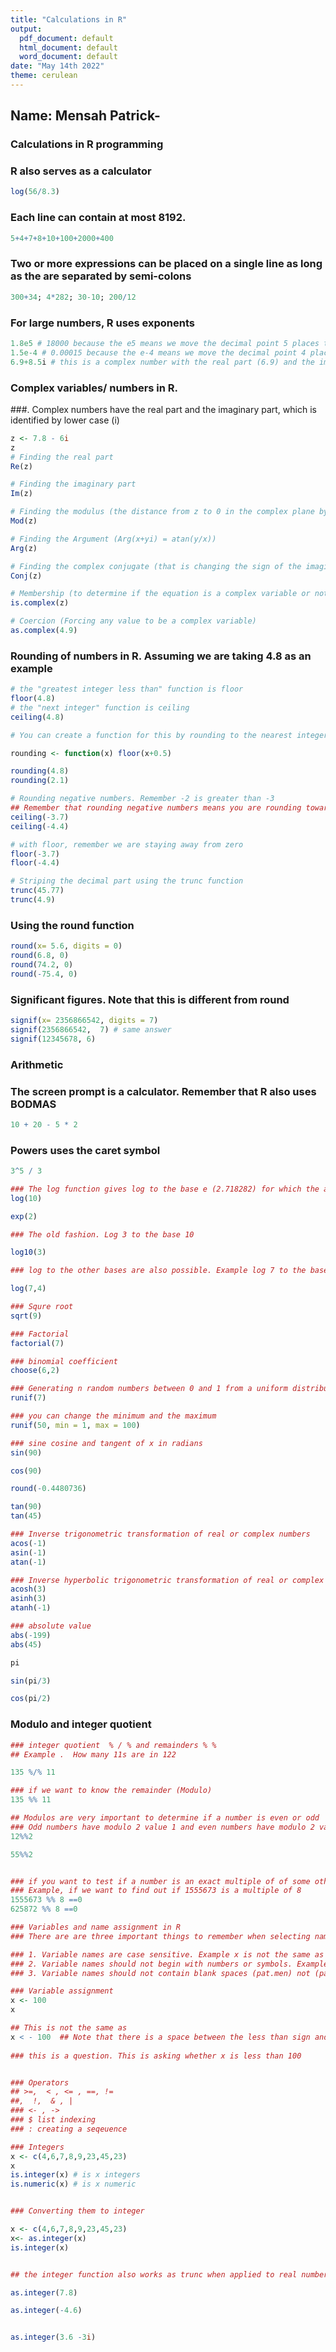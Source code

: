 ```yaml
---
title: "Calculations in R"
output:
  pdf_document: default
  html_document: default
  word_document: default
date: "May 14th 2022"
theme: cerulean
---
```


<!-- For more info on RMarkdown see http://rmarkdown.rstudio.com/ -->

## Name: Mensah Patrick-

### Calculations in R programming

### R also serves as a calculator



```r

log(56/8.3)
```

### Each line can contain at most 8192. 
```r
5+4+7+8+10+100+2000+400
```

### Two or more expressions can be placed on a single line as long as the are separated by semi-colons
```r
300+34; 4*282; 30-10; 200/12
```


### For large numbers, R uses exponents
```r
1.8e5 # 18000 because the e5 means we move the decimal point 5 places to the right 
1.5e-4 # 0.00015 because the e-4 means we move the decimal point 4 places to the left
6.9+8.5i # this is a complex number with the real part (6.9) and the imaginary part (8.5) and i is the square root of -1  

```

### Complex variables/ numbers in R. 
###. Complex numbers have the real part  and the imaginary part, which is identified by lower case (i)

```r
z <- 7.8 - 6i
z
# Finding the real part 
Re(z)

# Finding the imaginary part
Im(z) 

# Finding the modulus (the distance from z to 0 in the complex plane by Pythagoras, assuming (x) is the real part and y is the imaginary part (square root of x^2 + y^2)
Mod(z)

# Finding the Argument (Arg(x+yi) = atan(y/x))
Arg(z)

# Finding the complex conjugate (that is changing the sign of the imaginary part)
Conj(z)

# Membership (to determine if the equation is a complex variable or not)
is.complex(z)

# Coercion (Forcing any value to be a complex variable)
as.complex(4.9)
```


### Rounding of numbers in R. Assuming we are taking 4.8 as an example

```r
# the "greatest integer less than" function is floor 
floor(4.8) 
# the "next integer" function is ceiling 
ceiling(4.8)

# You can create a function for this by rounding to the nearest integer by adding 0.5 to the number, then using floor. Example 

rounding <- function(x) floor(x+0.5)

rounding(4.8)
rounding(2.1)

# Rounding negative numbers. Remember -2 is greater than -3
## Remember that rounding negative numbers means you are rounding towards zero
ceiling(-3.7)
ceiling(-4.4)

# with floor, remember we are staying away from zero
floor(-3.7)
floor(-4.4)

# Striping the decimal part using the trunc function 
trunc(45.77)
trunc(4.9)

```

### Using the round function 

```r
round(x= 5.6, digits = 0)
round(6.8, 0)
round(74.2, 0)
round(-75.4, 0)
```

### Significant figures. Note that this is different from round
```r
signif(x= 2356866542, digits = 7)
signif(2356866542,  7) # same answer 
signif(12345678, 6)
```


### Arithmetic
### The screen prompt is a calculator. Remember that R also uses BODMAS

```r
10 + 20 - 5 * 2

```

### Powers uses the caret symbol

```r
3^5 / 3

### The log function gives log to the base e (2.718282) for which the antilog function is exp
log(10)

exp(2)

### The old fashion. Log 3 to the base 10

log10(3)

### log to the other bases are also possible. Example log 7 to the base 4

log(7,4)

### Squre root 
sqrt(9)

### Factorial 
factorial(7)

### binomial coefficient 
choose(6,2)

### Generating n random numbers between 0 and 1 from a uniform distribution 
runif(7)

### you can change the minimum and the maximum
runif(50, min = 1, max = 100)

### sine cosine and tangent of x in radians 
sin(90)

cos(90)

round(-0.4480736)

tan(90)
tan(45)

### Inverse trigonometric transformation of real or complex numbers 
acos(-1)
asin(-1)
atan(-1)

### Inverse hyperbolic trigonometric transformation of real or complex numbers 
acosh(3)
asinh(3)
atanh(-1)

### absolute value 
abs(-199)
abs(45)

pi

sin(pi/3)

cos(pi/2)

```


### Modulo and integer quotient

```r
### integer quotient  % / % and remainders % %
## Example .  How many 11s are in 122

135 %/% 11

### if we want to know the remainder (Modulo)
135 %% 11

## Modulos are very important to determine if a number is even or odd 
### Odd numbers have modulo 2 value 1 and even numbers have modulo 2 value 0
12%%2

55%%2


### if you want to test if a number is an exact multiple of of some other number 
### Example, if we want to find out if 1555673 is a multiple of 8
1555673 %% 8 ==0
625872 %% 8 ==0

```


```r
### Variables and name assignment in R
### There are are three important things to remember when selecting names for your variables 

### 1. Variable names are case sensitive. Example x is not the same as X
### 2. Variable names should not begin with numbers or symbols. Example (2y) or (@x)
### 3. Variable names should not contain blank spaces (pat.men) not (pat men)


```


```r
### Variable assignment 
x <- 100
x

## This is not the same as 
x < - 100  ## Note that there is a space between the less than sign and the minus sign
 
### this is a question. This is asking whether x is less than 100



```

```r
### Operators 
## >=,  < , <= , ==, !=
##,  !,  & , |
### <- , ->
### $ list indexing 
### : creating a seqeuence 

```

```r
### Integers 
x <- c(4,6,7,8,9,23,45,23)
x
is.integer(x) # is x integers 
is.numeric(x) # is x numeric


### Converting them to integer

x <- c(4,6,7,8,9,23,45,23)
x<- as.integer(x)
is.integer(x)


## the integer function also works as trunc when applied to real numbers and removes the imaginary parts

as.integer(7.8)

as.integer(-4.6)


as.integer(3.6 -3i)
```


